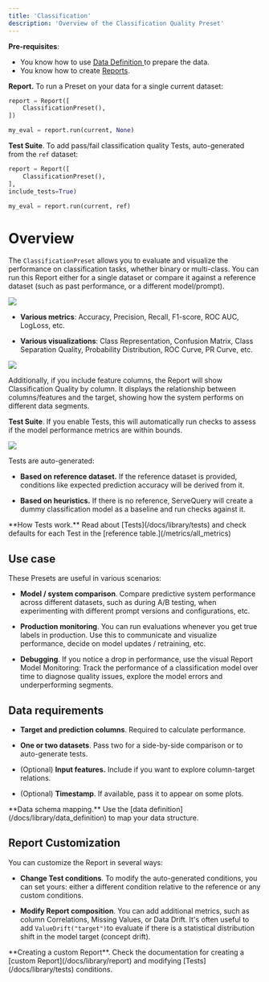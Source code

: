 ```yaml
---
title: 'Classification'
description: 'Overview of the Classification Quality Preset'
---
```


**Pre-requisites**:
* You know how to use [Data Definition ](/docs/library/data_definition)to prepare the data.
* You know how to create [Reports](/docs/library/report).

**Report.** To run a Preset on your data for a single current dataset:

```python
report = Report([
    ClassificationPreset(),
])

my_eval = report.run(current, None)
```

**Test Suite**. To add pass/fail classification quality Tests, auto-generated from the `ref` dataset:

```python
report = Report([
    ClassificationPreset(),
],
include_tests=True)

my_eval = report.run(current, ref)
```

# Overview

The `ClassificationPreset` allows you to evaluate and visualize the performance on classification tasks, whether binary or multi-class. You can run this Report either for a single dataset or compare it against a reference dataset (such as past performance, or a different model/prompt).

![](/images/metrics/preset_classification-min.png)

* **Various metrics**: Accuracy, Precision, Recall, F1-score, ROC AUC, LogLoss, etc.

* **Various visualizations**: Class Representation, Confusion Matrix, Class Separation Quality, Probability Distribution, ROC Curve, PR Curve, etc.

![](/images/metrics/preset_classification_2-min.png)

Additionally, if you include feature columns, the Report will show Classification Quality by column. It displays the relationship between columns/features and the target, showing how the system performs on different data segments.

**Test Suite**. If you enable Tests, this will automatically run checks to assess if the model performance metrics are within bounds.

![](/images/metrics/test_preset_classification-min.png)

Tests are auto-generated:

* **Based on reference dataset.** If the reference dataset is provided, conditions like expected prediction accuracy will be derived from it.

* **Based on heuristics.** If there is no reference, ServeQuery will create a dummy classification model as a baseline and run checks against it.

<Info>
  **How Tests work.** Read about [Tests](/docs/library/tests) and check defaults for each Test in the [reference table.](/metrics/all_metrics)
</Info>

## Use case

These Presets are useful in various scenarios:

* **Model / system comparison**. Compare predictive system performance across different datasets, such as during A/B testing, when experimenting with different prompt versions and configurations, etc.

* **Production monitoring**. You can run evaluations whenever you get true labels in production. Use this to communicate and visualize performance, decide on model updates / retraining, etc.

* **Debugging**. If you notice a drop in performance, use the visual Report
  Model Monitoring: Track the performance of a classification model over time to diagnose quality issues, explore the model errors and underperforming segments.

## Data requirements

* **Target and prediction columns**. Required to calculate performance.

* **One or two datasets**. Pass two for a side-by-side comparison or to auto-generate tests.

* (Optional) **Input features.** Include if you want to explore column-target relations.

* (Optional) **Timestamp**. If available, pass it to appear on some plots.

<Info>
  **Data schema mapping.** Use the [data definition](/docs/library/data_definition) to map your data structure.
</Info>

## Report Customization

You can customize the Report in several ways:

* **Change Test conditions**. To modify the auto-generated conditions, you can set yours: either a different condition relative to the reference or any custom conditions.

* **Modify Report composition**. You can add additional metrics, such as column Correlations, Missing Values, or Data Drift. It's often useful to add `ValueDrift("target")`to evaluate if there is a statistical distribution shift in the model target (concept drift).

<Info>
  **Creating a custom Report**. Check the documentation for creating a [custom Report](/docs/library/report) and modifying [Tests](/docs/library/tests) conditions.
</Info>